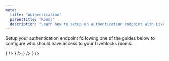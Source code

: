 ```yaml
---
meta:
  title: "Authentication"
  parentTitle: "Rooms"
  description: "Learn how to setup an authentication endpoint with Liveblocks"
---
```


Setup your authentication endpoint following one of the guides below to
configure who should have access to your Liveblocks rooms.

<ListGrid columns={3}>
  <DocsCard
    title="Next.js"
    href="/docs/rooms/authentication/next-js"
    visual={<DocsNextjsIcon />}
  />
  <DocsCard
    title="Firebase"
    href="/docs/rooms/authentication/firebase"
    visual={<DocsFirebaseIcon />}
  />
  <DocsCard
    title="Nuxt.js"
    href="/docs/rooms/authentication/nuxt-js"
    visual={<DocsNuxtjsIcon />}
  />
  <DocsCard
    title="Express"
    href="/docs/rooms/authentication/express"
    visual={<DocsExpressIcon />}
  />
</ListGrid>

<MissingTechnologyBanner />
